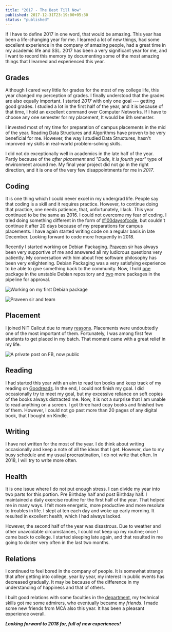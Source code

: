 ```yaml
---
title: "2017 - The Best Till Now"
published: 2017-12-31T23:19:00+05:30
status: "published"
---
```


If I have to define 2017 in one word, that would be amazing. This year has been a life-changing year for me. I learned a lot of new things, had some excellent experience in the company of amazing people, had a great time in my academic life and SSL. 2017 has been a very significant year for me, and I want to record this memory by documenting some of the most amazing things that I learned and experienced this year.

## Grades

Although I cared very little for grades for the most of my college life, this year changed my perception of grades. I finally understood that the grades are also equally important. I started _2017_ with only one goal --- getting good grades. I studied a lot in the first half of the year, and it is because of that time, I hold an excellent command over Computer Networks. If I have to choose any one semester for my placement, It would be 6th semester.

I invested most of my time for preparation of campus placements in the mid of the year. Reading Data Structures and Algorithms have proven to be very beneficial for me. However, the way I studied Data Structures, hasn't improved my skills in real-world problem-solving skills.

I did not do exceptionally well in academics in the late half of the year. Partly because of the _after placement_ and _"Dude, it is fourth year"_ type of environment around me. My final year project did not go in the right direction, and it is one of the very few disappointments for me in _2017_.

## Coding

It is one thing which I could never excel in my undergrad life. People say that coding is a skill and it requires practice. However, to continue doing that practice, one needs patience, that, unfortunately, I lack. This year continued to be the same as 2016. I could not overcome my fear of coding. I tried doing something different in the form of [#100daysofcode](https://twitter.com/_100DaysOfCode), but couldn't continue it after 20 days because of my preparations for campus placements. I have again started writing code on a regular basis in late December. Looking forward to code more frequently in 2018.

Recently I started working on Debian Packaging. [Praveen](http://civic.gnu.org.in/author/praveen) sir has always been very supportive of me and answered all my ludicrous questions very patiently. My conversation with him about free software philosophy has been very enlightening. Debian Packaging was a very satisfying experience to be able to give something back to the community. Now, I hold [one](https://qa.debian.org/developer.php?login=yashagarwaljpr@gmail.com) package in the unstable Debian repository and [two](https://qa.debian.org/developer.php?login=bansaly26@gmail.com) more packages in the pipeline for approval.

![Working on my first Debian package](/posts/HackFest1.jpg "Working on my first Debian package")

![Praveen sir and team](/posts/HackFest2.jpg "Praveen sir and team")

## Placement

I joined NIT Calicut due to many [reasons](https://dsanghi.blogspot.com/2011/05/my-2011-list-of-recommended-csit.html). Placements were undoubtedly one of the most important of them. Fortunately, I was among first few students to get placed in my batch. That moment came with a great relief in my life.

![A private post on FB, now public](/posts/placement.png "A private post on FB, now public")

## Reading

I had started this year with an aim to read ten books and keep track of my reading on [Goodreads](https://www.goodreads.com/user_challenges/8390620). In the end, I could not finish my goal. I did occasionally try to meet my goal, but my excessive reliance on soft copies of the books always distracted me. Now, it is not a surprise that I am unable to read anything on a screen. I got three hard copy books and finished two of them. However, I could not go past more than 20 pages of any digital book, that I bought on Kindle.

## Writing

I have not written for the most of the year. I do think about writing occasionally and keep a note of all the ideas that I get. However, due to my busy schedule and my usual procrastination, I do not write that often. In 2018, I will try to write more often.

## Health

It is one issue where I do not put enough stress. I can divide my year into two parts for this portion. Pre Birthday half and post Birthday half. I maintained a daily exercise routine for the first half of the year. That helped me in many ways. I felt more energetic, more productive and more resolute to troubles in life. I slept at ten each day and woke up early morning. It resulted in excellent health, which I had always lacked.

However, the second half of the year was disastrous. Due to weather and other unavoidable circumstances, I could not keep up my routine; once I came back to college. I started sleeping late again, and that resulted in me going to docter very often in the last two months.

## Relations

I continued to feel bored in the company of people. It is somewhat strange that after getting into college, year by year, my interest in public events has decreased gradually. It may be because of the difference in my understanding of happiness and that of others.

I built good relations with some faculties in the [department](http://cse.nitc.ac.in/), my technical skills got me some admirers, who eventually became my _friends_. I made some new friends from MCA also this year. It has been a pleasant experience overall.

**_Looking forward to 2018 for, full of new experiences!_**

